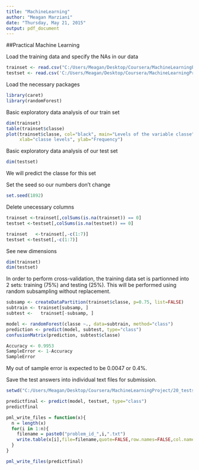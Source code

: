 ```yaml
---
title: "MachineLearning"
author: "Meagan Marziani"
date: "Thursday, May 21, 2015"
output: pdf_document
---
```


##Practical Machine Learning 

Load the training data and specify the NAs in our data
```r
trainset <- read.csv("C:/Users/Meagan/Desktop/Coursera/MachineLearningProject/pml_training.csv", na.strings=c("NA","#DIV/0!", ""))
testset <- read.csv('C:/Users/Meagan/Desktop/Coursera/MachineLearningProject/pml_testing.csv', na.strings=c("NA","#DIV/0!", ""))
```
Load the necessary packages
```r
library(caret)
library(randomForest)
```
Basic exploratory data analysis of our train set
```r
dim(trainset)
table(trainset$classe)
plot(trainset$classe, col="black", main="Levels of the variable classe", 
     xlab="classe levels", ylab="Frequency")
```
Basic exploratory data analysis of our test set
```r
dim(testset)
```
We will predict the classe for this set

Set the seed so our numbers don't change
```r
set.seed(1892)
```
Delete unecessary columns 
```r
trainset <-trainset[,colSums(is.na(trainset)) == 0]
testset <-testset[,colSums(is.na(testset)) == 0]

trainset   <-trainset[,-c(1:7)]
testset <-testset[,-c(1:7)]
```
See new dimensions
```r
dim(trainset)
dim(testset)
```
In order to perform cross-validation, the training data set is partionned 
into 2 sets: training (75%) and testing (25%).
This will be performed using random subsampling without replacement.
```r
subsamp <- createDataPartition(trainset$classe, p=0.75, list=FALSE)
subtrain <- trainset[subsamp, ]
subtest <-   trainset[-subsamp, ]

model <- randomForest(classe ~., data=subtrain, method="class")
prediction <- predict(model, subtest, type="class")
confusionMatrix(prediction, subtest$classe)

Accuracy <- 0.9953
SampleError <- 1-Accuracy
SampleError
```

My out of sample error is expected to be 0.0047 or 0.4%.  

Save the test answers into individual text files for submission. 
```r
setwd("C:/Users/Meagan/Desktop/Coursera/MachineLearningProject/20_tests")

predictfinal <- predict(model, testset, type="class")
predictfinal

pml_write_files = function(x){
  n = length(x)
  for(i in 1:n){
    filename = paste0("problem_id_",i,".txt")
    write.table(x[i],file=filename,quote=FALSE,row.names=FALSE,col.names=FALSE)
  }
}

pml_write_files(predictfinal)
```








